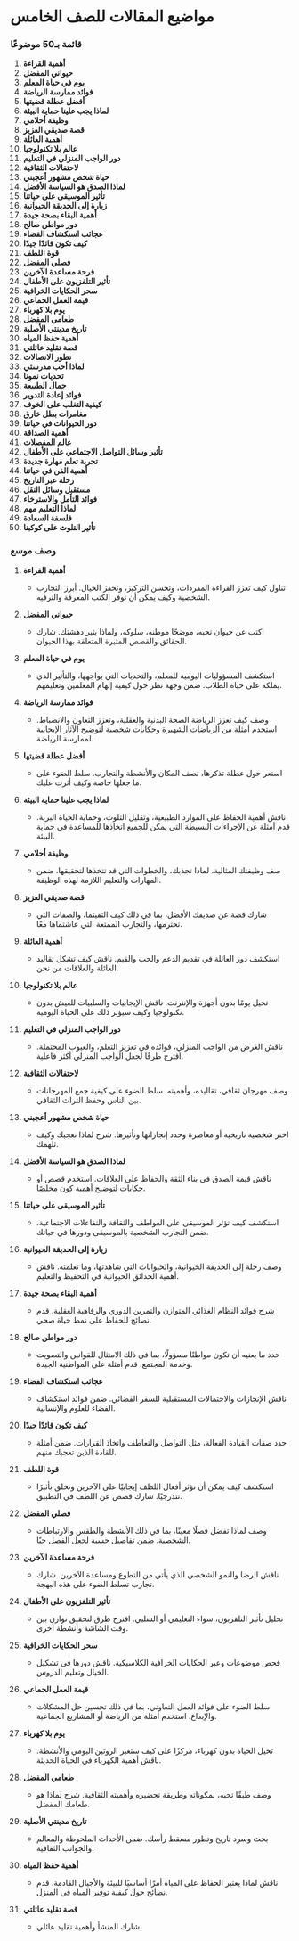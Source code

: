 # مواضيع المقالات للصف الخامس


<div style={{ width: "100%", padding: 20, height: "70vh" }}>
  <Chat
    welcome={"مرحبًا، أي نوع من مواضيع `مقال الصف` ترغب في مناقشته أو الحصول على بعض الأفكار حوله ؟"}
    teacherName={"امي"}
    systemPrompt={"يرجى مساعدة هذا المستخدم في العثور على `أفضل أفكار المقالات (المواضيع) مع شرح` التي يريدها!"}
  />
</div>

### قائمة بـ50 موضوعًا

1. **أهمية القراءة**
2. **حيواني المفضل**
3. **يوم في حياة المعلم**
4. **فوائد ممارسة الرياضة**
5. **أفضل عطلة قضيتها**
6. **لماذا يجب علينا حماية البيئة**
7. **وظيفة أحلامي**
8. **قصة صديقي العزيز**
9. **أهمية العائلة**
10. **عالم بلا تكنولوجيا**
11. **دور الواجب المنزلي في التعليم**
12. **لاحتفالات الثقافية**
13. **حياة شخص مشهور أعجبني**
14. **لماذا الصدق هو السياسة الأفضل**
15. **تأثير الموسيقى على حياتنا**
16. **زيارة إلى الحديقة الحيوانية**
17. **أهمية البقاء بصحة جيدة**
18. **دور مواطن صالح**
19. **عجائب استكشاف الفضاء**
20. **كيف تكون قائدًا جيدًا**
21. **قوة اللطف**
22. **فصلي المفضل**
23. **فرحة مساعدة الآخرين**
24. **تأثير التلفزيون على الأطفال**
25. **سحر الحكايات الخرافية**
26. **قيمة العمل الجماعي**
27. **يوم بلا كهرباء**
28. **طعامي المفضل**
29. **تاريخ مدينتي الأصلية**
30. **أهمية حفظ المياه**
31. **قصة تقليد عائلتي**
32. **تطور الاتصالات**
33. **لماذا أحب مدرستي**
34. **تحديات نمونا**
35. **جمال الطبيعة**
36. **فوائد إعادة التدوير**
37. **كيفية التغلب على الخوف**
38. **مغامرات بطل خارق**
39. **دور الحيوانات في حياتنا**
40. **أهمية الصداقة**
41. **عالم المفصلات**
42. **تأثير وسائل التواصل الاجتماعي على الأطفال**
43. **تجربة تعلم مهارة جديدة**
44. **أهمية الفن في حياتنا**
45. **رحلة عبر التاريخ**
46. **مستقبل وسائل النقل**
47. **فوائد التأمل والاسترخاء**
48. **لماذا التعليم مهم**
49. **فلسفة السعادة**
50. **تأثير التلوث على كوكبنا**

### وصف موسع

1. **أهمية القراءة**

   - تناول كيف تعزز القراءة المفردات، وتحسن التركيز، وتحفز الخيال. أبرز التجارب الشخصية وكيف يمكن أن توفر الكتب المعرفة والترفيه.

2. **حيواني المفضل**

   - اكتب عن حيوان تحبه، موضحًا موطنه، سلوكه، ولماذا يثير دهشتك. شارك الحقائق والقصص المثيرة المتعلقة بهذا الحيوان.

3. **يوم في حياة المعلم**

   - استكشف المسؤوليات اليومية للمعلم، والتحديات التي يواجهها، والتأثير الذي يملكه على حياة الطلاب. ضمن وجهة نظر حول كيفية إلهام المعلمين وتعليمهم.

4. **فوائد ممارسة الرياضة**

   - وصف كيف تعزز الرياضة الصحة البدنية والعقلية، وتعزز التعاون والانضباط. استخدم أمثلة من الرياضات الشهيرة وحكايات شخصية لتوضيح الآثار الإيجابية لممارسة الرياضة.

5. **أفضل عطلة قضيتها**

   - استعر حول عطلة تذكرها، تصف المكان والأنشطة والتجارب. سلط الضوء على ما جعلها خاصة وكيف أثرت عليك.

6. **لماذا يجب علينا حماية البيئة**

   - ناقش أهمية الحفاظ على الموارد الطبيعية، وتقليل التلوث، وحماية الحياة البرية. قدم أمثلة عن الإجراءات البسيطة التي يمكن للجميع اتخاذها للمساعدة في حماية البيئة.

7. **وظيفة أحلامي**

   - صف وظيفتك المثالية، لماذا تجذبك، والخطوات التي قد تتخذها لتحقيقها. ضمن المهارات والتعليم اللازمة لهذه الوظيفة.

8. **قصة صديقي العزيز**

   - شارك قصة عن صديقك الأفضل، بما في ذلك كيف التقيتما، والصفات التي تحترمها، والتجارب الممتعة التي عاشتماها معًا.

9. **أهمية العائلة**

   - استكشف دور العائلة في تقديم الدعم والحب والقيم. ناقش كيف تشكل تقاليد العائلة والعلاقات من نحن.

10. **عالم بلا تكنولوجيا**

    - تخيل يومًا بدون أجهزة والإنترنت. ناقش الإيجابيات والسلبيات للعيش بدون تكنولوجيا وكيف سيؤثر ذلك على الحياة اليومية.

11. **دور الواجب المنزلي في التعليم**

    - ناقش الغرض من الواجب المنزلي، فوائده في تعزيز التعلم، والعيوب المحتملة. اقترح طرقًا لجعل الواجب المنزلي أكثر فاعلية.

12. **لاحتفالات الثقافية**

    - وصف مهرجان ثقافي، تقاليده، وأهميته. سلط الضوء على كيفية جمع المهرجانات بين الناس وحفظ التراث الثقافي.

13. **حياة شخص مشهور أعجبني**

    - اختر شخصية تاريخية أو معاصرة وحدد إنجازاتها وتأثيرها. شرح لماذا تعجبك وكيف تلهمك.

14. **لماذا الصدق هو السياسة الأفضل**

    - ناقش قيمة الصدق في بناء الثقة والحفاظ على العلاقات. استخدم قصص أو حكايات لتوضيح أهمية كون مخلصًا.

15. **تأثير الموسيقى على حياتنا**

    - استكشف كيف تؤثر الموسيقى على العواطف والثقافة والتفاعلات الاجتماعية. ضمن التجارب الشخصية بالموسيقى ودورها في حياتك.

16. **زيارة إلى الحديقة الحيوانية**

    - وصف رحلة إلى الحديقة الحيوانية، والحيوانات التي شاهدتها، وما تعلمته. ناقش أهمية الحدائق الحيوانية في التحفيظ والتعليم.

17. **أهمية البقاء بصحة جيدة**

    - شرح فوائد النظام الغذائي المتوازن والتمرين الدوري والرفاهية العقلية. قدم نصائح للحفاظ على نمط حياة صحي.

18. **دور مواطن صالح**

    - حدد ما يعنيه أن تكون مواطنًا مسؤولًا، بما في ذلك الامتثال للقوانين والتصويت وخدمة المجتمع. قدم أمثلة على المواطنية الجيدة.

19. **عجائب استكشاف الفضاء**

    - ناقش الإنجازات والاحتمالات المستقبلية للسفر الفضائي. ضمن فوائد استكشاف الفضاء للعلوم والإنسانية.

20. **كيف تكون قائدًا جيدًا**

    - حدد صفات القيادة الفعالة، مثل التواصل والتعاطف واتخاذ القرارات. ضمن أمثلة للقادة الذين تعجبك منهم.

21. **قوة اللطف**

    - استكشف كيف يمكن أن تؤثر أفعال اللطف إيجابيًا على الآخرين وتخلق تأثيرًا تتدرجيًا. شارك قصص عن اللطف في التطبيق.

22. **فصلي المفضل**

    - وصف لماذا تفضل فصلًا معينًا، بما في ذلك الأنشطة والطقس والارتباطات الشخصية. ضمن تفاصيل حسية لجعل الفصل حيًا.

23. **فرحة مساعدة الآخرين**

    - ناقش الرضا والنمو الشخصي الذي يأتي من التطوع ومساعدة الآخرين. شارك تجارب تسلط الضوء على هذه البهجة.

24. **تأثير التلفزيون على الأطفال**

    - تحليل تأثير التلفزيون، سواء التعليمي أو السلبي. اقترح طرق لتحقيق توازن بين وقت الشاشة وأنشطة أخرى.

25. **سحر الحكايات الخرافية**

    - فحص موضوعات وعبر الحكايات الخرافية الكلاسيكية. ناقش دورها في تشكيل الخيال وتعليم الدروس.

26. **قيمة العمل الجماعي**

    - سلط الضوء على فوائد العمل التعاوني، بما في ذلك تحسين حل المشكلات والإبداع. استخدم أمثلة من الرياضة أو المشاريع الجماعية.

27. **يوم بلا كهرباء**

    - تخيل الحياة بدون كهرباء، مركزًا على كيف ستغير الروتين اليومي والأنشطة. ناقش أهمية الكهرباء في الحياة الحديثة.

28. **طعامي المفضل**

    - وصف طبقًا تحبه، بمكوناته وطريقة تحضيره وأهميته الثقافية. شرح لماذا هو طعامك المفضل.

29. **تاريخ مدينتي الأصلية**

    - بحث وسرد تاريخ وتطور مسقط رأسك. ضمن الأحداث الملحوظة والمعالم والجوانب الثقافية.

30. **أهمية حفظ المياه**

    - ناقش لماذا يعتبر الحفاظ على المياه أمرًا أساسيًا للبيئة والأجيال القادمة. قدم نصائح حول كيفية توفير المياه في المنزل.

31. **قصة تقليد عائلتي**

    - شارك المنشأ وأهمية تقليد عائلي،

